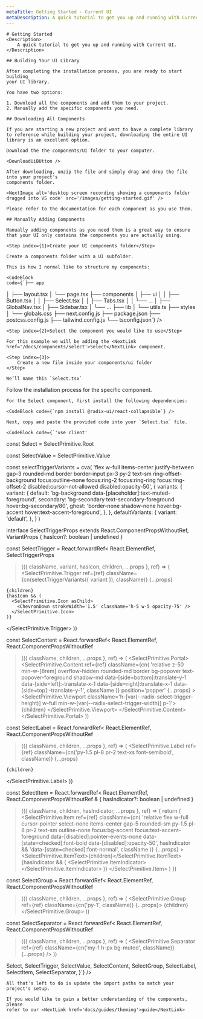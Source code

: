 ```yaml
---
metaTitle: Getting Started - Current UI
metaDescription: A quick tutorial to get you up and running with Current UI.
---
```


<FlexGroup>

    # Getting Started
    <Description>
        A quick tutorial to get you up and running with Current UI.
    </Description>

</FlexGroup>

<FlexGroup>

    ## Building Your UI Library

    After completing the installation process, you are ready to start building
    your UI library.

    You have two options:

    1. Download all the components and add them to your project.
    2. Manually add the specific components you need.

</FlexGroup>

<FlexGroup>

    ## Downloading All Components

    If you are starting a new project and want to have a complete library
    to reference while building your project, downloading the entire UI
    library is an excellent option.

    Download the the components/UI folder to your computer.

    <DownloadUiBUtton />

    After downloading, unzip the file and simply drag and drop the file into your project's
    components folder.

    <NextImage alt='desktop screen recording showing a components folder dragged into VS code' src='/images/getting-started.gif' />

    Please refer to the documentation for each component as you use them.

</FlexGroup>

<FlexGroup>

    ## Manually Adding Components

    Manually adding components as you need them is a great way to ensure
    that your UI only contains the components you are actually using.

</FlexGroup>

<FlexGroup>

    <Step index={1}>Create your UI components folder</Step>

    Create a components folder with a UI subfolder.

    This is how I normal like to structure my components:

    <CodeBlock
    code={`├── app
│   ├── layout.tsx
│   └── page.tsx
├── components
│   ├── ui
│   │   ├── Button.tsx
│   │   ├── Select.tsx
│   │   ├── Tabs.tsx
│   │   └── ...
│   ├── GlobalNav.tsx
│   ├── Sidebar.tsx
│   └── ...
├── lib
│   └── utils.ts
├── styles
│   └── globals.css
├── next.config.js
├── package.json
├── postcss.config.js
├── tailwind.config.js
└── tsconfig.json`}
    />

</FlexGroup>

<FlexGroup>

    <Step index={2}>Select the component you would like to use</Step>

    For this example we will be adding the <NextLink href='/docs/components/select'>Select</NextLink> component.

</FlexGroup>

<FlexGroup>

    <Step index={3}>
        Create a new file inside your components/ui folder
    </Step>

    We’ll name this `Select.tsx`

</FlexGroup>

<FlexGroup>
    <Step index={4}>
        Follow the installation process for the specific component.
    </Step>

    For the Select component, first install the following dependencies:

    <CodeBlock code={`npm install @radix-ui/react-collapsible`} />

    Next, copy and paste the provided code into your `Select.tsx` file.

    <CodeBlock code={`'use client'



const Select = SelectPrimitive.Root

const SelectValue = SelectPrimitive.Value

const selectTriggerVariants = cva(
  'flex w-full items-center justify-between gap-3 rounded-md border border-input px-3 py-2 text-sm ring-offset-background focus:outline-none focus:ring-2 focus:ring-ring focus:ring-offset-2 disabled:cursor-not-allowed disabled:opacity-50',
  {
    variants: {
      variant: {
        default: 'bg-background data-[placeholder]:text-muted-foreground',
        secondary:
          'bg-secondary text-secondary-foreground hover:bg-secondary/80',
        ghost:
          'border-none shadow-none hover:bg-accent hover:text-accent-foreground',
      },
    },
    defaultVariants: {
      variant: 'default',
    },
  }
)

interface SelectTriggerProps
  extends React.ComponentPropsWithoutRef<typeof SelectPrimitive.Trigger>,
    VariantProps<typeof selectTriggerVariants> {
  hasIcon?: boolean | undefined
}

const SelectTrigger = React.forwardRef<
  React.ElementRef<typeof SelectPrimitive.Trigger>,
  SelectTriggerProps
>(({ className, variant, hasIcon, children, ...props }, ref) => (
  <SelectPrimitive.Trigger
    ref={ref}
    className={cn(selectTriggerVariants({ variant }), className)}
    {...props}
  >
    {children}
    {hasIcon && (
      <SelectPrimitive.Icon asChild>
        <ChevronDown strokeWidth='1.5' className='h-5 w-5 opacity-75' />
      </SelectPrimitive.Icon>
    )}
  </SelectPrimitive.Trigger>
))

const SelectContent = React.forwardRef<
  React.ElementRef<typeof SelectPrimitive.Content>,
  React.ComponentPropsWithoutRef<typeof SelectPrimitive.Content>
>(({ className, children, ...props }, ref) => (
  <SelectPrimitive.Portal>
    <SelectPrimitive.Content
      ref={ref}
      className={cn(
        'relative z-50 min-w-[8rem] overflow-hidden rounded-md border bg-popover text-popover-foreground shadow-md data-[side=bottom]:translate-y-1 data-[side=left]:-translate-x-1 data-[side=right]:translate-x-1 data-[side=top]:-translate-y-1',
        className
      )}
      position='popper'
      {...props}
    >
      <SelectPrimitive.Viewport className='h-[var(--radix-select-trigger-height)] w-full min-w-[var(--radix-select-trigger-width)] p-1'>
        {children}
      </SelectPrimitive.Viewport>
    </SelectPrimitive.Content>
  </SelectPrimitive.Portal>
))

const SelectLabel = React.forwardRef<
  React.ElementRef<typeof SelectPrimitive.Label>,
  React.ComponentPropsWithoutRef<typeof SelectPrimitive.Label>
>(({ className, children, ...props }, ref) => (
  <SelectPrimitive.Label
    ref={ref}
    className={cn('py-1.5 pl-8 pr-2 text-xs font-semibold', className)}
    {...props}
  >
    {children}
  </SelectPrimitive.Label>
))

const SelectItem = React.forwardRef<
  React.ElementRef<typeof SelectPrimitive.Item>,
  React.ComponentPropsWithoutRef<typeof SelectPrimitive.Item> & {
    hasIndicator?: boolean | undefined
  }
>(({ className, children, hasIndicator, ...props }, ref) => {
  return (
    <SelectPrimitive.Item
      ref={ref}
      className={cn(
        'relative flex w-full cursor-pointer select-none items-center gap-5 rounded-sm py-1.5 pl-8 pr-2 text-sm outline-none focus:bg-accent focus:text-accent-foreground data-[disabled]:pointer-events-none data-[state=checked]:font-bold data-[disabled]:opacity-50',
        hasIndicator && 'data-[state=checked]:font-normal',
        className
      )}
      {...props}
    >
      <SelectPrimitive.ItemText>{children}</SelectPrimitive.ItemText>
      {hasIndicator && (
        <span className='absolute left-2 flex h-3.5 w-3.5 items-center justify-center'>
          <SelectPrimitive.ItemIndicator>
            <Check className='h-4 w-4' />
          </SelectPrimitive.ItemIndicator>
        </span>
      )}
    </SelectPrimitive.Item>
  )
})

const SelectGroup = React.forwardRef<
  React.ElementRef<typeof SelectPrimitive.Group>,
  React.ComponentPropsWithoutRef<typeof SelectPrimitive.Group>
>(({ className, children, ...props }, ref) => (
  <SelectPrimitive.Group ref={ref} className={cn('py-1', className)} {...props}>
    {children}
  </SelectPrimitive.Group>
))

const SelectSeparator = React.forwardRef<
  React.ElementRef<typeof SelectPrimitive.Separator>,
  React.ComponentPropsWithoutRef<typeof SelectPrimitive.Separator>
>(({ className, children, ...props }, ref) => (
  <SelectPrimitive.Separator
    ref={ref}
    className={cn('my-1 h-px bg-muted', className)}
    {...props}
  />
))

  Select,
  SelectTrigger,
  SelectValue,
  SelectContent,
  SelectGroup,
  SelectLabel,
  SelectItem,
  SelectSeparator,
}`} />

    All that's left to do is update the import paths to match your
    project's setup.

</FlexGroup>

<FlexGroup>

    If you would like to gain a better understanding of the components, please
    refer to our <NextLink href='docs/guides/theming'>guide</NextLink>

</FlexGroup>
